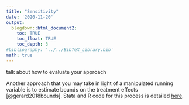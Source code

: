 ```yaml
---
title: "Sensitivity"
date: '2020-11-20'
output: 
  blogdown::html_document2:
    toc: TRUE
    toc_float: TRUE
    toc_depth: 3
#bibliography: '../../BibTeX_Library.bib'
math: true
---
```


talk about how to evaluate your approach

Another approach that you may take in light of a manipulated running variable is to estimate bounds on the treatment effects [@gerard2018bounds].  Stata and R code for this process is detailed [here](https://github.com/francoisgerard/rdbounds/).  